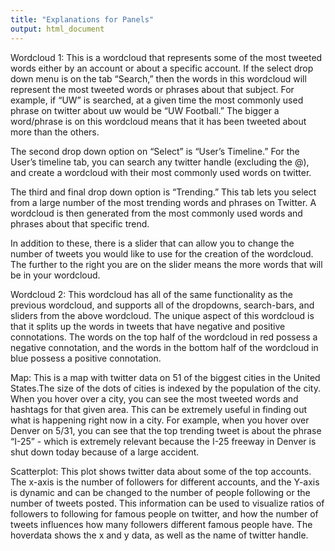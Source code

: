 ```yaml
---
title: "Explanations for Panels"
output: html_document
---
```


Wordcloud 1:
This is a wordcloud that represents some of the most tweeted words either by an account or about a specific 
account. If the select drop down menu is on the tab "Search," then the words in this wordcloud will represent the
most tweeted words or phrases about that subject. For example, if "UW" is searched, at a given time the most commonly used 
phrase on twitter about uw would be "UW Football." The bigger a word/phrase is on this wordcloud means that it has been tweeted about more than the others. 

The second drop down option on "Select" is "User's Timeline." For the User's timeline tab, you can search any twitter handle (excluding the @), and create a wordcloud with their most commonly used words on twitter. 

The third and final drop down option is "Trending." This tab lets you select from a large number of the most trending words and phrases on Twitter. A wordcloud is then generated from the most commonly used words and phrases about that specific trend.

In addition to these, there is a slider that can allow you to change the number of tweets you would like to use for the creation of the wordcloud. The further to the right you are on the slider means the more words that will be in your wordcloud.

Wordcloud 2: 
This wordcloud has all of the same functionality as the previous wordcloud, and supports all of the dropdowns, search-bars, and sliders from the above wordcloud. The unique aspect of this wordcloud is that it splits up the words in tweets that have negative and positive connotations. The words on the top half of the wordcloud in red possess a negative connotation, and the words in the bottom half of the wordcloud in blue possess a positive connotation. 

Map: 
This is a map with twitter data on 51 of the biggest cities in the United States.The size of the dots of cities is indexed by the population of the city. When you hover over a city, you can see the most tweeted words and hashtags for that given area. This can be extremely useful in finding out what is happening right now in a city. For example, when you hover over Denver on 5/31, you can see that the top trending tweet is about the phrase "I-25" - which is extremely relevant because the I-25 freeway in Denver is shut down today because of a large accident.

Scatterplot: 
This plot shows twitter data about some of the top accounts. The x-axis is the number of followers for different accounts, and the Y-axis is dynamic and can be changed to the number of people following or the number of tweets posted. This information can be used to visualize ratios of followers to following for famous people on twitter, and how the number of tweets influences how many followers different famous people have. The hoverdata shows the x and y data, as well as the name of twitter handle.


